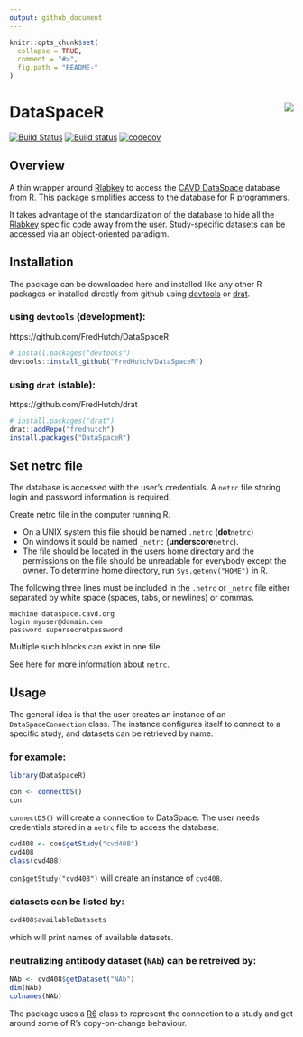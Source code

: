 ```yaml
---
output: github_document
---
```


<!-- README.md is generated from README.Rmd. Please edit that file -->

```r
knitr::opts_chunk$set(
  collapse = TRUE,
  comment = "#>",
  fig.path = "README-"
)
```

# DataSpaceR <img src="man/figures/logo.png" align="right" />

[![Build Status](https://travis-ci.org/FredHutch/DataSpaceR.svg?branch=master)](https://travis-ci.org/FredHutch/DataSpaceR)
[![Build status](https://ci.appveyor.com/api/projects/status/bmwyv5i32xr07bdr/branch/master?svg=true)](https://ci.appveyor.com/project/juyeongkim/dataspacer/branch/master)
[![codecov](https://codecov.io/gh/FredHutch/DataSpaceR/branch/master/graph/badge.svg)](https://codecov.io/gh/FredHutch/DataSpaceR/branch/master)

## Overview

A thin wrapper around [Rlabkey](https://cran.r-project.org/web/packages/Rlabkey/index.html) to access the [CAVD DataSpace](https://dataspace.cavd.org)
database from R. This package simplifies access to the database for R programmers.

It takes advantage of the standardization of the database to hide all 
the [Rlabkey](https://cran.r-project.org/web/packages/Rlabkey/index.html) 
specific code away from the user. Study-specific datasets can be accessed via 
an object-oriented paradigm.


## Installation

The package can be downloaded here and installed like any other R packages or 
installed directly from github using [devtools](https://cran.r-project.org/web/packages/devtools/index.html) or [drat](https://cran.r-project.org/web/packages/drat/index.html).


### using `devtools` (development):

https://github.com/FredHutch/DataSpaceR

```r
# install.packages("devtools")
devtools::install_github("FredHutch/DataSpaceR")
```


### using `drat` (stable):

https://github.com/FredHutch/drat

```r
# install.packages("drat")
drat::addRepo("fredhutch")
install.packages("DataSpaceR")
```


## Set netrc file

The database is accessed with the user's credentials. A `netrc` file storing 
login and password information is required.

Create netrc file in the computer running R.

* On a UNIX system this file should be named `.netrc` (**dot**`netrc`) 
* On windows it sould be named `_netrc` (**underscore**`netrc`). 
* The file should be located in the users home directory and the permissions
on the file should be unreadable for everybody except the owner. To determine
home directory, run `Sys.getenv("HOME")` in R.

The following three lines must be included in the `.netrc` or `_netrc` file 
either separated by white space (spaces, tabs, or newlines) or commas.

```
machine dataspace.cavd.org
login myuser@domain.com
password supersecretpassword
```

Multiple such blocks can exist in one file.

See [here](https://www.labkey.org/wiki/home/Documentation/page.view?name=netrc) 
for more information about `netrc`.


## Usage

The general idea is that the user creates an instance of an 
`DataSpaceConnection` class. The instance configures itself to connect to 
a specific study, and datasets can be retrieved by name.


### for example:

```r
library(DataSpaceR)

con <- connectDS()
con
```

`connectDS()` will create a connection to DataSpace. The user needs 
credentials stored in a `netrc` file to access the database. 

```r
cvd408 <- con$getStudy("cvd408")
cvd408
class(cvd408)
```

`con$getStudy("cvd408")` will create an instance of `cvd408`.


### datasets can be listed by:

```r
cvd408$availableDatasets
```

which will print names of available datasets.


### neutralizing antibody dataset (`NAb`) can be retreived by:

```r
NAb <- cvd408$getDataset("NAb")
dim(NAb)
colnames(NAb)
```

The package uses a [R6](https://cran.r-project.org/web/packages/R6/index.html) 
class to represent the connection to a study and get around some of R's 
copy-on-change behaviour.
